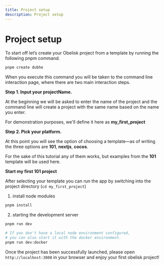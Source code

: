 ```yaml
---
title: Project setup
description: Project setup
---
```




# Project setup

To start off let’s create your Obelisk project from a template by running the following pnpm command.


```bash
pnpm create dubhe
```

When you execute this command you will be taken to the command line interaction page, where there are two main interaction steps.

**Step 1. Input your projectName.**

At the beginning we will be asked to enter the name of the project and the command line will create a project with the same name based on the name you enter.

For demonstration purposes, we'll define it here as **my_first_project**

**Step 2. Pick your platform.**

At this point you will see the option of choosing a template—as of writing the three options are **101**, **nextjs**, **cocos**.

For the sake of this tutorial any of them works, but examples from the **101** template will be used here.

**Start my first 101 project**

After selecting your template you can run the app by switching into the project directory (`cd my_first_project`)

1. install node modules

```bash
pnpm install
```

2. starting the development server

```bash
pnpm run dev

# If you don't have a local node environment configured,
# you can also start it with the docker environment.
pnpm run dev:docker
```

Once the project has been successfully launched, please open `http://localhost:3000` in your browser and enjoy your first obelisk project!
